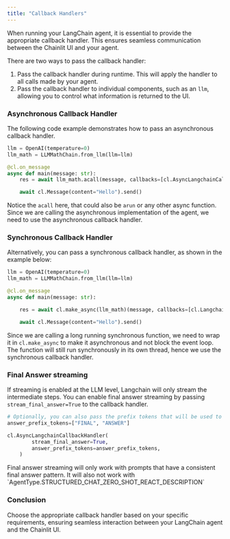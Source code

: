 ```yaml
---
title: "Callback Handlers"
---
```


When running your LangChain agent, it is essential to provide the appropriate callback handler. This ensures seamless communication between the Chainlit UI and your agent.

There are two ways to pass the callback handler:

1. Pass the callback handler during runtime. This will apply the handler to all calls made by your agent.
2. Pass the callback handler to individual components, such as an `llm`, allowing you to control what information is returned to the UI.

### Asynchronous Callback Handler

The following code example demonstrates how to pass an asynchronous callback handler.

```python
llm = OpenAI(temperature=0)
llm_math = LLMMathChain.from_llm(llm=llm)

@cl.on_message
async def main(message: str):
    res = await llm_math.acall(message, callbacks=[cl.AsyncLangchainCallbackHandler()])

    await cl.Message(content="Hello").send()
```

Notice the `acall` here, that could also be `arun` or any other async function. Since we are calling the asynchronous implementation of the agent, we need to use the asynchronous callback handler.

### Synchronous Callback Handler

Alternatively, you can pass a synchronous callback handler, as shown in the example below:

```python
llm = OpenAI(temperature=0)
llm_math = LLMMathChain.from_llm(llm=llm)

@cl.on_message
async def main(message: str):

    res = await cl.make_async(llm_math)(message, callbacks=[cl.LangchainCallbackHandler()])

    await cl.Message(content="Hello").send()
```

Since we are calling a long running synchronous function, we need to wrap it in `cl.make_async` to make it asynchronous and not block the event loop.
The function will still run synchronously in its own thread, hence we use the synchronous callback handler.

### Final Answer streaming

If streaming is enabled at the LLM level, Langchain will only stream the intermediate steps. You can enable final answer streaming by passing `stream_final_answer=True` to the callback handler.

```python
# Optionally, you can also pass the prefix tokens that will be used to identify the final answer
answer_prefix_tokens=["FINAL", "ANSWER"]

cl.AsyncLangchainCallbackHandler(
        stream_final_answer=True,
        answer_prefix_tokens=answer_prefix_tokens,
    )
```

<Warning>
  Final answer streaming will only work with prompts that have a consistent
  final answer pattern. It will also not work with
  `AgentType.STRUCTURED_CHAT_ZERO_SHOT_REACT_DESCRIPTION`
</Warning>

### Conclusion

Choose the appropriate callback handler based on your specific requirements, ensuring seamless interaction between your LangChain agent and the Chainlit UI.
